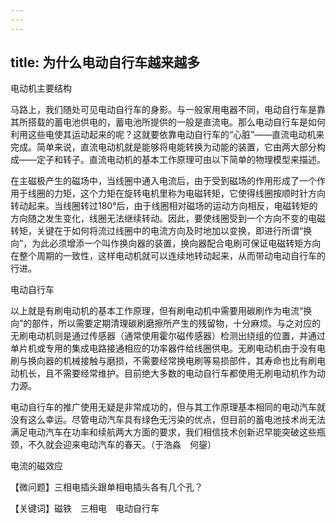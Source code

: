 ```yaml
---
---
---
```

title: 为什么电动自行车越来越多
---




电动机主要结构



马路上，我们随处可见电动自行车的身影。与一般家用电器不同，电动自行车是靠其所搭载的蓄电池供电的，蓄电池所提供的一般是直流电。那么电动自行车是如何利用这些电使其运动起来的呢？这就要依靠电动自行车的“心脏”——直流电动机来完成。简单来说，直流电动机就是能够将电能转换为动能的装置，它由两大部分构成——定子和转子。直流电动机的基本工作原理可由以下简单的物理模型来描述。

在主磁极产生的磁场中，当线圈中通入电流后，由于受到磁场的作用形成了一个作用于线圈的力矩，这个力矩在旋转电机里称为电磁转矩，它使得线圈按顺时针方向转动起来。当线圈转过180°后，由于线圈相对磁场的运动方向相反，电磁转矩的方向随之发生变化，线圈无法继续转动。因此，要使线圈受到一个方向不变的电磁转矩，关键在于如何将流过线圈中的电流方向及时地加以变换，即进行所谓“换向”，为此必须增添一个叫作换向器的装置，换向器配合电刷可保证电磁转矩方向在整个周期的一致性，这样电动机就可以连续地转动起来，从而带动电动自行车的行进。

电动自行车



以上就是有刷电动机的基本工作原理，但有刷电动机中需要用碳刷作为电流“换向”的部件，所以需要定期清理碳刷磨擦所产生的残留物，十分麻烦。与之对应的无刷电动机则是通过传感器（通常使用霍尔磁传感器）检测出绕组的位置，并通过单片机或专用的集成电路接通相应的功率器件给线圈供电。无刷电动机由于没有电刷与换向器的机械接触与磨损，不需要经常换电刷等易损部件，其寿命也比有刷电动机长，且不需要经常维护。目前绝大多数的电动自行车都使用无刷电动机作为动力源。

电动自行车的推广使用无疑是非常成功的，但与其工作原理基本相同的电动汽车就没有这么幸运。尽管电动汽车具有绿色无污染的优点，但目前的蓄电池技术尚无法满足电动汽车在功率和续航两大方面的要求，我们相信技术创新迟早能突破这些瓶颈，不久就会迎来电动汽车的春天。（于浩淼　何鋆）

电流的磁效应





【微问题】三相电插头跟单相电插头各有几个孔？

【关键词】磁铁　三相电　电动自行车